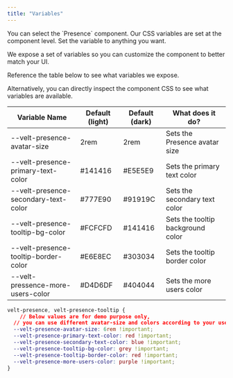 ```yaml
---
title: "Variables"
---
```




<Steps>

<Step title="Select the Presence component">
You can select the `Presence` component.
Our CSS variables are set at the component level.
</Step>

<Step title="Modify a CSS variable">
Set the variable to anything you want.

We expose a set of variables so you can customize the component to better match your UI.
</Step>

<Step title="Check out the table below">
Reference the table below to see what variables we expose.

Alternatively, you can directly inspect the component CSS to see what variables are available.

| Variable Name                        | Default (light) | Default (dark) | What does it do?                  |
| ------------------------------------ | --------------- | -------------- | --------------------------------- |
| --velt-presence-avatar-size          | 2rem            | 2rem           | Sets the Presence avatar size     |
| --velt-presence-primary-text-color   | #141416         | #E5E5E9        | Sets the primary text color       |
| --velt-presence-secondary-text-color | #777E90         | #91919C        | Sets the secondary text color     |
| --velt-presence-tooltip-bg-color              | #FCFCFD         | #141416        | Sets the tooltip background color |
| --velt-presence-tooltip-border-color          | #E6E8EC         | #303034        | Sets the tooltip border color     |
| --velt-pressence-more-users-color              | #D4D6DF         | #404044        | Sets the more users color         |

</Step>


</Steps>









<RequestExample>


```css Variables
velt-presence, velt-presence-tooltip {
	// Below values are for demo purpose only,
  // you can use different avatar-size and colors according to your usecase
  --velt-presence-avatar-size: 6rem !important;
  --velt-presence-primary-text-color: red !important;
  --velt-presence-secondary-text-color: blue !important;
  --velt-presence-tooltip-bg-color: grey !important;
  --velt-presence-tooltip-border-color: red !important;
  --velt-presence-more-users-color: purple !important;
}
```

</RequestExample>
